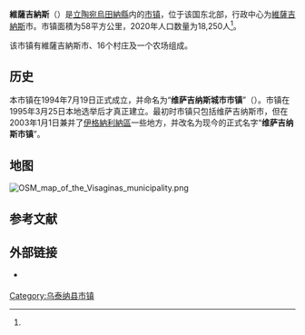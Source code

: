 {{noteTA
|1=zh-cn:乌泰纳;zh-hk:烏泰納;zh-tw:烏田納;
}}
{{Infobox settlement
| name                    = 維薩吉納斯市镇
| native_name             = Visagino savivaldybė
| native_name_lang        = lt
| settlement_type         = [[立陶宛市镇|市镇]]
| image_skyline           = Visaginas, profesinė mokykla 2.JPG
| image_caption           = 維薩吉納斯职业培训中心
| image_flag              = Flag of Visaginas.svg
| flag_size               = 135px
| image_shield            = Visaginas COA.svg
| shield_size             = 75px
| image_map               = Visaginas city mun location.png
| map_caption             = 維薩吉納斯市镇在立陶宛的位置（红色箭头所指之处）
| coordinates             = 
| coor_pinpoint           = 
| coordinates_footnotes   = 
| subdivision_type        = [[世界政區索引|国家]]
| subdivision_name        = {{LIT}}
| subdivision_type1       = 传统地区
| subdivision_name1       = [[奧克施泰提亞|奧克施泰提亞]]
| subdivision_type2       = [[立陶宛縣份|县份]]
| subdivision_name2       = [[Image:Utena_County_COA.png|17px]] [[烏田納縣|烏田納縣]]
| established_title       = 建立
| established_date        = 
| seat_type               = 行政中心
| seat                    = [[維薩吉納斯|維薩吉納斯]]
| unit_pref               = Metric
| area_total_km2          = 58
| area_rank               = 
| area_note               = 
| area_footnotes          = <ref name=VLE>{{cite encyclopedia | encyclopedia = Visuotinė lietuvių enciklopedija | title = Visagino savivaldybė | url = https://www.vle.lt/straipsnis/visagino-savivaldybe/ | access-date = 2021-07-07 | language = lt | edition =  | date = 2014 | publisher = Mokslo ir enciklopedijų leidybos institutas | volume = 24 | location = Vilnius | archive-date = 2021-10-30 | archive-url = https://web.archive.org/web/20211030155955/https://www.vle.lt/straipsnis/visagino-savivaldybe/ | dead-url = no }}</ref>
| population_as_of        = 2020年估计
| population_total        = 18250
| population_density_km2  = auto
| population_note         = 
| population_footnotes    = <ref name=VLE/>
| timezone1               = [[欧洲东部时间|EET]]
| utc_offset1             = +2
| timezone1_DST           = [[欧洲东部夏令时间|EEST]]
| utc_offset1_DST         = +3
| postal_code_type        = 邮政编码
| postal_code             = 
| area_code_type          = 
| area_code               = 386
| iso_code                = 
| website                 = {{URL|https://www.visaginas.lt/}}
| footnotes               = 
}}
'''維薩吉納斯'''（{{lang-lt|Visagino savivaldybė}}）是[[立陶宛|立陶宛]][[烏田納縣|烏田納縣]]内的[[立陶宛市镇|市镇]]，位于该国东北部，行政中心为[[維薩吉納斯|維薩吉納斯]]市。市镇面積为58平方公里，2020年人口数量为18,250人<ref name=VLE/>。

该市镇有維薩吉納斯市、16个村庄及一个农场组成。

== 历史 ==
本市镇在1994年7月19日正式成立，并命名为“'''维萨吉纳斯城市市镇'''”（{{lang|lt|Visagino miesto savivaldybė}}）。市镇在1995年3月25日本地选举后才真正建立。最初时市镇只包括维萨吉纳斯市，但在2003年1月1日兼并了[[伊格納利納區|伊格納利納區]]一些地方，并改名为现今的正式名字“'''维萨吉纳斯市镇'''”。

== 地图 ==
[[File:OSM_map_of_the_Visaginas_municipality.png|thumb]]{{clear}}

== 参考文献 ==
{{Reflist}}

== 外部链接 ==
{{commonscat|Visaginas Municipality}}
* {{Official site|https://www.visaginas.lt/}} {{lt icon}} {{en}} {{ru}}

{{DEFAULTSORT:Visaginas}}
[[Category:乌泰纳县市镇|Category:乌泰纳县市镇]]